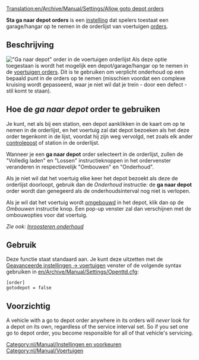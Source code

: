 [[Translation:en/Archive/Manual/Settings/Allow goto depot orders]]
{{nl/Vertaling|en/Archive/Manual/Settings/Allow goto depot orders|0}}

'''Sta ga naar depot orders''' is een [[nl/Archive/Manual/Settings/Geavanceerde instellingen|instelling]] dat spelers toestaat een garage/hangar op te nemen in de orderlijst van voertuigen [[nl/Manual/Orders|orders]]. 

== Beschrijving ==
[[File:nl/Manual/Ganaardepotorder1.png|right|frame|"Ga naar depot" order in de voertuigen orderlijst]]
Als deze optie toegestaan is wordt het mogelijk een depot/garage/hangar op te nemen in de [[nl/Manual/Orders|voertuigen orders]]. Dit is te gebruiken om verplicht onderhoud op een bepaald punt in de orders op te nemen (misschien voordat een complexe kruising wordt gepasseerd, waar je niet wil dat je trein - door een defect - stil komt te staan).

== Hoe de ''ga naar depot'' order te gebruiken ==
Je kunt, net als bij een station, een depot aanklikken in de kaart om op te nemen in de orderlijst, en het voertuig zal dat depot bezoeken als het deze order tegenkomt in de lijst, voordat hij zijn weg vervolgd, net zoals elk ander [[nl/Manual/Controleposten|controlepost]] of station in de orderlijst. 

Wanneer je een '''ga naar depot''' order selecteert in de orderlijst, zullen de "Volledig laden" en "Lossen" instructieknoppen in het ordervenster veranderen in respectievelijk "Ombouwen" en "Onderhoud".

Als je niet wil dat het voertuig elke keer het depot bezoekt als deze de orderlijst doorloopt, gebruik dan de ''Onderhoud'' instructie: de '''ga naar depot''' order wordt dan genegeerd als de onderhoudsinterval nog niet is verlopen.

Als je wil dat het voertuig wordt [[nl/Manual/Voertuig aanpassen|omgebouwd]] in het depot, klik dan op de ''Ombouwen'' instructie knop. Een pop-up venster zal dan verschijnen met de ombouwopties voor dat voertuig.

''Zie ook: [[nl/Manual/Onderhoud#inroosteren-onderhoud|Inroosteren onderhoud]]''

== Gebruik ==
Deze functie staat standaard aan. Je kunt deze uitzetten met de [[en/Geavanceerde Instellingen/Nl/Vehicles|Geavanceerde instellingen -> voertuigen]] venster of de volgende syntax gebruiken in [[en/Archive/Manual/Settings/Openttd.cfg]]:
<pre>[order]
gotodepot = false</pre>

== Voorzichtig ==

A vehicle with a go to depot order anywhere in its orders will ''never'' look for a depot on its own, regardless of the service interval set. So if you set one go to depot order, you become responsible for all of that vehicle's servicing. 

[[Category:nl/Manual/Instellingen en voorkeuren]]
[[Category:nl/Manual/Voertuigen]]